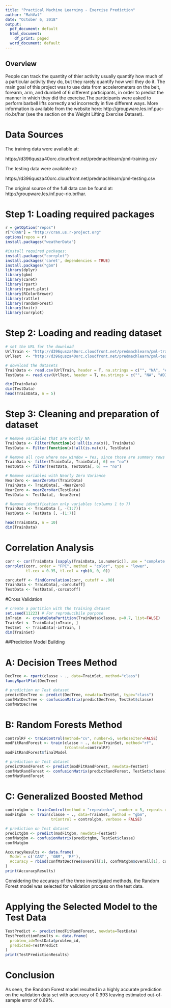 ---
title: "Practical Machine Learning - Exercise Prediction"
author: "MahVal"
date: "October 6, 2018"
output:
  pdf_document: default
  html_document:
    df_print: paged
  word_document: default
---


## Overview

People can track the quantity of thier activity usually quantify how much of a particular activity they do, but they rarely quantify how well they do it. The main goal of this project was to use data from accelerometers on the belt, forearm, arm, and dumbell of 6 different participants, in order to predict the manner in which they did the exercise.The participants were asked to perform barbell lifts correctly and incorrectly in five different ways. More information is available from the website here: http://groupware.les.inf.puc-rio.br/har (see the section on the Weight Lifting Exercise Dataset). 

# Data Sources
The training data were available at:

https://d396qusza40orc.cloudfront.net/predmachlearn/pml-training.csv

The testing data were available at:

https://d396qusza40orc.cloudfront.net/predmachlearn/pml-testing.csv

The original source of the full data can be found at: http://groupware.les.inf.puc-rio.br/har. 

# Step 1: Loading required packages

```{r, results = "hide"}

r = getOption("repos")
r["CRAN"] = "http://cran.us.r-project.org"
options(repos = r)
install.packages("weatherData")

#install required packages:
install.packages("corrplot")
install.packages('caret', dependencies = TRUE)
install.packages("gbm")
library(dplyr)
library(gbm)
library(caret)
library(rpart)
library(rpart.plot)
library(RColorBrewer)
library(rattle)
library(randomForest)
library(knitr)
library(corrplot)
```

# Step 2: Loading and reading dataset 

```{r}
# set the URL for the download
UrlTrain <- "http://d396qusza40orc.cloudfront.net/predmachlearn/pml-training.csv"
UrlTest  <- "http://d396qusza40orc.cloudfront.net/predmachlearn/pml-testing.csv"

# download the datasets
TrainData <- read.csv(UrlTrain, header = T, na.strings = c("", "NA", "#DIV/0!"))
TestData <- read.csv(UrlTest, header = T, na.strings = c("", "NA", "#DIV/0!"))

dim(TrainData)
dim(TestData)
head(TrainData, n = 5)
```

# Step 3: Cleaning and preparation of dataset

```{r}
# Remove variables that are mostly NA
TrainData <- Filter(function(x)!all(is.na(x)), TrainData)
TestData <- Filter(function(x)!all(is.na(x)), TestData)

# Remove all rows where new_window = Yes, since those are summary rows
TrainData <- filter(TrainData, TrainData[, 6] == "no")
TestData <- filter(TestData, TestData[, 6] == "no")

# Remove variables with Nearly Zero Variance
NearZero <- nearZeroVar(TrainData)
TrainData <- TrainData[, -NearZero]
NearZero <- nearZeroVar(TestData)
TestData <- TestData[, -NearZero]

# Remove identification only variables (columns 1 to 7)
TrainData <- TrainData [, -(1:7)]
TestData <- TestData [, -(1:7)]

head(TrainData, n = 10)
dim(TrainData)
```


# Correlation Analysis

```{r}
corr <- cor(TrainData [sapply(TrainData, is.numeric)], use = "complete.obs")
corrplot(corr, order = "FPC", method = "color", type = "lower", 
         tl.cex = 0.35, tl.col = rgb(0, 0, 0))
```


```{r}
corcutoff <- findCorrelation(corr, cutoff = .90)
TrainData <- TrainData[,-corcutoff]
TestData <- TestData[,-corcutoff]
```

#Cross Validation
```{r}
# create a partition with the training dataset
set.seed(11223) # For reproducibile purpose
inTrain  <- createDataPartition(TrainData$classe, p=0.7, list=FALSE)
TrainSet <- TrainData[inTrain, ]
TestSet  <- TrainData[-inTrain, ]
dim(TrainSet)
```

##Prediction Model Building

# A: Decision Trees Method
```{r}
DecTree <- rpart(classe ~ ., data=TrainSet, method="class")
fancyRpartPlot(DecTree)
```
```{r}
# prediction on Test dataset
predictDecTree <- predict(DecTree, newdata=TestSet, type="class")
confMatDecTree <- confusionMatrix(predictDecTree, TestSet$classe)
confMatDecTree
```

# B: Random Forests Method

```{r, results = "hide"}
controlRF <- trainControl(method="cv", number=5, verboseIter=FALSE)
modFitRandForest <- train(classe ~ ., data=TrainSet, method="rf",
                          trControl=controlRF)
modFitRandForest$finalModel

# prediction on Test dataset
predictRandForest <- predict(modFitRandForest, newdata=TestSet)
confMatRandForest <- confusionMatrix(predictRandForest, TestSet$classe)
confMatRandForest
```


# C: Generalized Boosted Method

```{r}
controlgbm <- trainControl(method = "repeatedcv", number = 5, repeats = 1)
modFitgbm  <- train(classe ~ ., data=TrainSet, method = "gbm",
                    trControl = controlgbm, verbose = FALSE)

# prediction on Test dataset
predictgbm <- predict(modFitgbm, newdata=TestSet)
confMatgbm <- confusionMatrix(predictgbm, TestSet$classe)
confMatgbm
```

```{r}
AccuracyResults <- data.frame(
  Model = c('CART', 'GBM', 'RF'),
  Accuracy = rbind(confMatDecTree$overall[1], confMatgbm$overall[1], confMatRandForest$overall[1])
)
print(AccuracyResults)
```
Considering the accuracy of the three investigated methods, the Random Forest model was selected for validation process on the test data.

# Applying the Selected Model to the Test Data
```{r}
TestPredict <- predict(modFitRandForest, newdata=TestData)
TestPredictionResults <- data.frame(
  problem_id=TestData$problem_id,
  predicted=TestPredict
)
print(TestPredictionResults)
```

# Conclusion

As seen, the Random Forest model resulted in a highly accurate prediction on the validation data set with accuracy of 0.993 leaving estimated out-of-sample error of 0.69%. 

